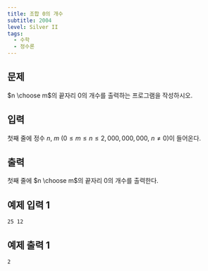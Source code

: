 ```yaml
---
title: 조합 0의 개수
subtitle: 2004
level: Silver II
tags:
  - 수학
  - 정수론
---
```


## 문제

$n \choose m$의 끝자리 $0$의 개수를 출력하는 프로그램을 작성하시오.

## 입력

첫째 줄에 정수 $n$, $m$ ($0 \le m \le n \le 2,000,000,000$, $n \ne 0$)이 들어온다.

## 출력

첫째 줄에 $n \choose m$의 끝자리 $0$의 개수를 출력한다.

## 예제 입력 1

```
25 12
```

## 예제 출력 1

```
2
```
